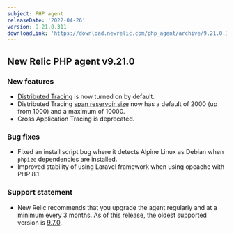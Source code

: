 ```yaml
---
subject: PHP agent
releaseDate: '2022-04-26'
version: 9.21.0.311
downloadLink: 'https://download.newrelic.com/php_agent/archive/9.21.0.311'
---
```


## New Relic PHP agent v9.21.0 ##

### New features ###
* [Distributed Tracing](/docs/apm/agents/php-agent/features/distributed-tracing-php-agent) is now turned on by default.
* Distributed Tracing [span reservoir size](/docs/agents/php-agent/configuration/php-agent-configuration#inivar-span-events-max-samples-stored) now has a default of 2000 (up from 1000) and a maximum of 10000.
* Cross Application Tracing is deprecated.

### Bug fixes ###
* Fixed an install script bug where it detects Alpine Linux as Debian when `phpize` dependencies are installed.
* Improved stability of using Laravel framework when using opcache with PHP 8.1.

### Support statement ###
* New Relic recommends that you upgrade the agent regularly and at a minimum every 3 months. As of this release, the oldest supported version is [9.7.0](/docs/release-notes/agent-release-notes/php-release-notes/php-agent-970258/).

